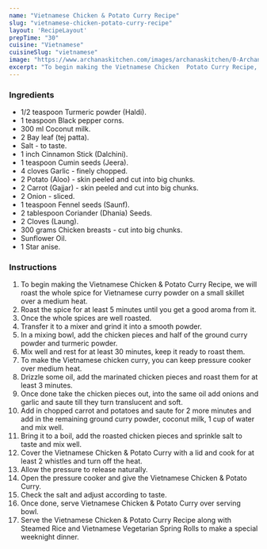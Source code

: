 ---
name: "Vietnamese Chicken & Potato Curry Recipe"
slug: "vietnamese-chicken-potato-curry-recipe"
layout: 'RecipeLayout'
prepTime: "30"
cuisine: "Vietnamese"
cuisineSlug: "vietnamese"
image: "https://www.archanaskitchen.com/images/archanaskitchen/0-Archanas-Kitchen-Recipes/2018/Article-2018/Vietnamese_Chicken_Curry_with_Potatoes_Recipe-1_1600.jpg"
excerpt: "To begin making the Vietnamese Chicken  Potato Curry Recipe, we will roast the whole spice for Vietnamese curry powder on a small skillet over a medium heat"
---

### Ingredients

- 1/2 teaspoon Turmeric powder (Haldi).
- 1 teaspoon Black pepper corns.
- 300 ml Coconut milk.
- 2 Bay leaf (tej patta).
- Salt - to taste.
- 1 inch Cinnamon Stick (Dalchini).
- 1 teaspoon Cumin seeds (Jeera).
- 4 cloves Garlic - finely chopped.
- 2 Potato (Aloo) - skin peeled and cut into big chunks.
- 2 Carrot (Gajjar) - skin peeled and cut into big chunks.
- 2 Onion - sliced.
- 1 teaspoon Fennel seeds (Saunf).
- 2 tablespoon Coriander (Dhania) Seeds.
- 2 Cloves (Laung).
- 300 grams Chicken breasts - cut into big chunks.
- Sunflower Oil.
- 1 Star anise.

### Instructions

1. To begin making the Vietnamese Chicken & Potato Curry Recipe, we will roast the whole spice for Vietnamese curry powder on a small skillet over a medium heat.
1. Roast the spice for at least 5 minutes until you get a good aroma from it.
1. Once the whole spices are well roasted.
1. Transfer it to a mixer and grind it into a smooth powder.
1. In a mixing bowl, add the chicken pieces and half of the ground curry powder and turmeric powder.
1. Mix well and rest for at least 30 minutes, keep it ready to roast them.
1.  To make the Vietnamese chicken curry, you can keep pressure cooker over medium heat.
1. Drizzle some oil, add the marinated chicken pieces and roast them for at least 3 minutes.
1. Once done take the chicken pieces out, into the same oil add onions and garlic and saute till they turn translucent and soft.
1. Add in chopped carrot and potatoes and saute for 2 more minutes and add in the remaining ground curry powder, coconut milk, 1 cup of water and mix well.
1. Bring it to a boil, add the roasted chicken pieces and sprinkle salt to taste and mix well.
1. Cover the Vietnamese Chicken & Potato Curry with a lid and cook for at least 2 whistles and turn off the heat.
1. Allow the pressure to release naturally.
1. Open the pressure cooker and give the Vietnamese Chicken & Potato Curry.
1. Check the salt and adjust according to taste.
1. Once done, serve Vietnamese Chicken & Potato Curry over serving bowl.
1. Serve the Vietnamese Chicken & Potato Curry Recipe along with Steamed Rice and Vietnamese Vegetarian Spring Rolls to make a special weeknight dinner.
